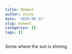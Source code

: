 ```yaml
---
title: Moment
author: shine
date: '2019-08-13'
slug: moment
categories: []
tags: []
---
```


Some where the sun is shining
